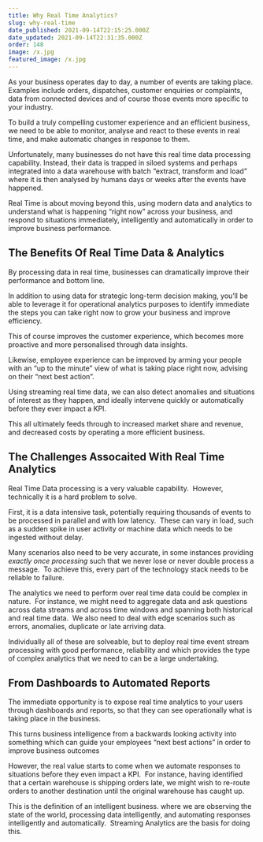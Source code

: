 ```yaml
---
title: Why Real Time Analytics?
slug: why-real-time
date_published: 2021-09-14T22:15:25.000Z
date_updated: 2021-09-14T22:31:35.000Z
order: 148
image: /x.jpg
featured_image: /x.jpg
---
```


As your business operates day to day, a number of events are taking place. Examples include orders, dispatches, customer enquiries or complaints, data from connected devices and of course those events more specific to your industry.

To build a truly compelling customer experience and an efficient business, we need to be able to monitor, analyse and react to these events in real time, and make automatic changes in response to them.

Unfortunately, many businesses do not have this real time data processing capability. Instead, their data is trapped in siloed systems and perhaps integrated into a data warehouse with batch “extract, transform and load” where it is then analysed by humans days or weeks after the events have happened.

Real Time is about moving beyond this, using modern data and analytics to understand what is happening “right now” across your business, and respond to situations immediately, intelligently and automatically in order to improve business performance.

## The Benefits Of Real Time Data & Analytics

By processing data in real time, businesses can dramatically improve their performance and bottom line.

In addition to using data for strategic long-term decision making, you’ll be able to leverage it for operational analytics purposes to identify immediate the steps you can take right now to grow your business and improve efficiency.

This of course improves the customer experience, which becomes more proactive and more personalised through data insights.

Likewise, employee experience can be improved by arming your people with an “up to the minute” view of what is taking place right now, advising on their “next best action”.

Using streaming real time data, we can also detect anomalies and situations of interest as they happen, and ideally intervene quickly or automatically before they ever impact a KPI.

This all ultimately feeds through to increased market share and revenue, and decreased costs by operating a more efficient business.

## The Challenges Assocaited With Real Time Analytics

Real Time Data processing is a very valuable capability.  However, technically it is a hard problem to solve.

First, it is a data intensive task, potentially requiring thousands of events to be processed in parallel and with low latency.  These can vary in load, such as a sudden spike in user activity or machine data which needs to be ingested without delay.

Many scenarios also need to be very accurate, in some instances providing *exactly once processing* such that we never lose or never double process a message.  To achieve this, every part of the technology stack needs to be reliable to failure.

The analytics we need to perform over real time data could be complex in nature.  For instance, we might need to aggregate data and ask questions across data streams and across time windows and spanning both historical and real time data.  We also need to deal with edge scenarios such as errors, anomalies, duplicate or late arriving data.

Individually all of these are solveable, but to deploy real time event stream processing with good performance, reliability and which provides the type of complex analytics that we need to can be a large undertaking.

## From Dashboards to Automated Reports

The immediate opportunity is to expose real time analytics to your users through dashboards and reports, so that they can see operationally what is taking place in the business.

This turns business intelligence from a backwards looking activity into something which can guide your employees “next best actions” in order to improve business outcomes

However, the real value starts to come when we automate responses to situations before they even impact a KPI.  For instance, having identified that a certain warehouse is shipping orders late, we might wish to re-route orders to another destination until the original warehouse has caught up.

This is the definition of an intelligent business. where we are observing the state of the world, processing data intelligently, and automating responses intelligently and automatically.  Streaming Analytics are the basis for doing this.
